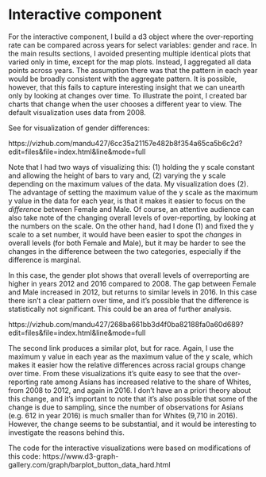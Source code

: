 # Interactive component

For the interactive component, I build a d3 object where the over-reporting rate can be compared across years for select variables: gender and race. In the main results sections, I avoided presenting multiple identical plots that varied only in time, except for the map plots. Instead, I aggregated all data points across years. The assumption there was that the pattern in each year would be broadly consistent with the aggregate pattern. It is possible, however, that this fails to capture interesting insight that we can unearth only by looking at changes over time. To illustrate the point, I created bar charts that change when the user chooses a different year to view. The default visualization uses data from 2008.

See for visualization of gender differences:

https://vizhub.com/mandu427/6cc35a21157e482b8f354a65ca5b6c2d?edit=files&file=index.html&line&mode=full

Note that I had two ways of visualizing this: (1) holding the y scale constant and allowing the height of bars to vary and, (2) varying the y scale depending on the maximum values of the data. My visualization does (2). The advantage of setting the maximum value of the y scale as the maximum y value in the data for each year, is that it makes it easier to focus on the *difference* between Female and Male.  Of course, an attentive audience can also take note of the changing overall levels of over-reporting, by looking at the numbers on the scale. On the other hand, had I done (1) and fixed the y scale to a set number, it would have been easier to spot the *changes* in overall levels (for both Female and Male), but it may be harder to see the changes in the difference between the two categories, especially if the difference is marginal. 

In this case, the gender plot shows that overall levels of overreporting are higher in years 2012 and 2016 compared to 2008. The gap between Female and Male increased in 2012, but returns to similar levels in 2016. In this case there isn't a clear pattern over time, and it's possible that the difference is statistically not significant. This could be an area of further analysis.

https://vizhub.com/mandu427/268ba661bb3d4f0ba82188fa0a60d689?edit=files&file=index.html&line&mode=full

The second link produces a similar plot, but for race. Again, I use the maximum y value in each year as the maximum value of the y scale, which makes it easier how the relative differences across racial groups change over time. From these visualizations it's quite easy to see that the over-reporting rate among Asians has increased relative to the share of Whites, from 2008 to 2012, and again in 2016. I don't have an a priori theory about this change, and it's important to note that it's also possible that some of the change is due to sampling, since the number of observations for Asians (e.g. 612 in year 2016) is much smaller than for Whites (9,710 in 2016). However, the change seems to be substantial, and it would be interesting to investigate the reasons behind this.


The code for the interactive visualizations were based on modifications of this code: https://www.d3-graph-gallery.com/graph/barplot_button_data_hard.html